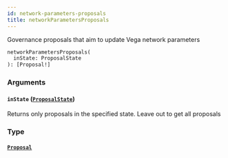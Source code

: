 ```yaml
---
id: network-parameters-proposals
title: networkParametersProposals
---
```


Governance proposals that aim to update Vega network parameters

```graphql
networkParametersProposals(
  inState: ProposalState
): [Proposal!]

```

### Arguments

#### `inState` ([`ProposalState`](/docs/graphql/enums/proposal-state))

Returns only proposals in the specified state. Leave out to get all proposals

### Type

#### [`Proposal`](/docs/graphql/objects/proposal)
